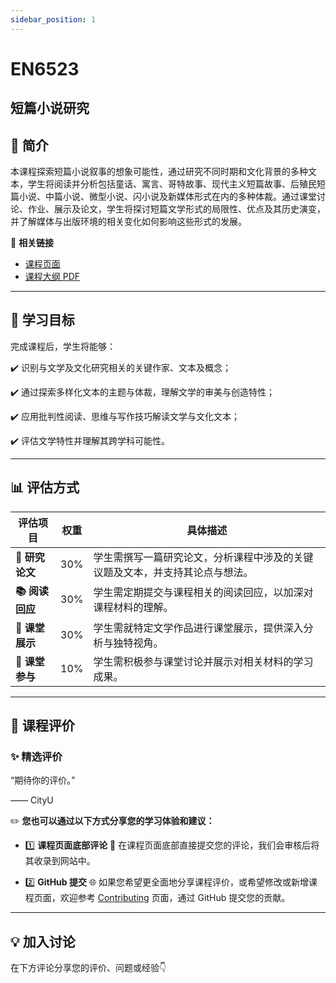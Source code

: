```yaml
---
sidebar_position: 1
---
```


# EN6523
## 短篇小说研究

## **📘 简介**
本课程探索短篇小说叙事的想象可能性，通过研究不同时期和文化背景的多种文本，学生将阅读并分析包括童话、寓言、哥特故事、现代主义短篇故事、后殖民短篇小说、中篇小说、微型小说、闪小说及新媒体形式在内的多种体裁。通过课堂讨论、作业、展示及论文，学生将探讨短篇文学形式的局限性、优点及其历史演变，并了解媒体与出版环境的相关变化如何影响这些形式的发展。

🔗 **相关链接**
- [课程页面](https://www.cityu.edu.hk/catalogue/pg/202425/course/EN6523.htm)
- [课程大纲 PDF](https://www.cityu.edu.hk/catalogue/pg/202425/course/EN6523.pdf)

---

## **🎯 学习目标**

完成课程后，学生将能够：

✔️ 识别与文学及文化研究相关的关键作家、文本及概念；

✔️ 通过探索多样化文本的主题与体裁，理解文学的审美与创造特性；

✔️ 应用批判性阅读、思维与写作技巧解读文学与文化文本；

✔️ 评估文学特性并理解其跨学科可能性。

---

## **📊 评估方式**

| **评估项目**            | **权重** | **具体描述**                                                                                     |
|------------------------|---------|-----------------------------------------------------------------------------------------------|
| **📝 研究论文**          | 30%     | 学生需撰写一篇研究论文，分析课程中涉及的关键议题及文本，并支持其论点与想法。                                    |
| **📚 阅读回应**          | 30%     | 学生需定期提交与课程相关的阅读回应，以加深对课程材料的理解。                                               |
| **🎤 课堂展示**          | 30%     | 学生需就特定文学作品进行课堂展示，提供深入分析与独特视角。                                                 |
| **💬 课堂参与**          | 10%     | 学生需积极参与课堂讨论并展示对相关材料的学习成果。                                                       |

---

## **💬 课程评价**

### ✨ **精选评价**
<div className={commentStyles.commentBox}>
    <p className={commentStyles.commentText}>
        “期待你的评价。”
    </p>
    <p className={commentStyles.commentAuthor}>—— CityU</p>
</div>

✏️ **您也可以通过以下方式分享您的学习体验和建议：**

- 1️⃣ **课程页面底部评论**
💬 在课程页面底部直接提交您的评论，我们会审核后将其收录到网站中。

- 2️⃣ **GitHub 提交**
🌐 如果您希望更全面地分享课程评价，或希望修改或新增课程页面，欢迎参考 [Contributing](https://penjc.github.io/CityU/contributing) 页面，通过 GitHub 提交您的贡献。

---

## **💡 加入讨论**

在下方评论分享您的评价、问题或经验👇
<Utterances />
